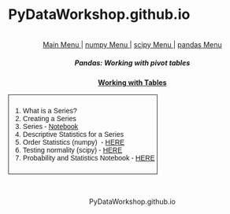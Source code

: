 
<body>

<div id="header">
<h1>PyDataWorkshop.github.io</h1>
</div>
<br><center>
<style type="text/css">
.tg  {border-collapse:collapse;border-spacing:1;}
.tg td{font-family:Arial, sans-serif;font-size:14px;padding:10px 5px;border-style:solid;border-width:1px;overflow:hidden;word-break:normal;}
.tg th{font-family:Arial, sans-serif;font-size:14px;font-weight:normal;padding:10px 5px;border-style:solid;border-width:1px;overflow:hidden;word-break:normal;}
.tg .tg-b44r{background-color:#cbcefb;vertical-align:top}
.tg .tg-fqpo{background-color:#cbcefb}
</style>

<a href="http://PyDataWorkshop.github.io"> Main Menu </a> | <a href="http://PyDataWorkshop.github.io/numpy"> numpy Menu </a> | <a href="http://PyDataWorkshop.github.io/scipy"> scipy Menu </a> | <a href="index.html"> pandas Menu </a>
<h5>Pandas: Working with pivot tables</h5>

<span style="text-decoration:underline;"><strong>Working with Tables</strong></span>

<style type="text/css">
.tg  {border-collapse:collapse;border-spacing:0;}
.tg td{font-family:Arial, sans-serif;font-size:14px;padding:10px 5px;border-style:solid;border-width:1px;overflow:hidden;word-break:normal;}
.tg th{font-family:Arial, sans-serif;font-size:14px;font-weight:normal;padding:10px 5px;border-style:solid;border-width:1px;overflow:hidden;word-break:normal;}
.tg .tg-yw4l{vertical-align:top}
</style>
<font size =6>
<table class="tg">
  <tr>
    <td class="tg-yw4l">

<ol>
	<li>What is a Series?</li>
	<li>Creating a Series</li>
	<li>Series - <a href="https://dl.dropboxusercontent.com/u/6044937/PyData/Notebooks/pandas-series.ipynb" target="_blank">Notebook</a></li>
	<li>Descriptive Statistics for a Series</li>
	<li>Order Statistics (numpy)  - <a href="https://dl.dropboxusercontent.com/u/6044937/PyData/StatsNotes/orderstats.pdf" target="_blank">HERE</a></li>
	<li>Testing normality (scipy) - <a href="https://dl.dropboxusercontent.com/u/6044937/PyData/StatsNotes/normaltesting.pdf" target="_blank">HERE</a></li>
	<li>Probability and Statistics Notebook - <a href="https://dl.dropboxusercontent.com/u/6044937/PyData/Notebooks/Python-ProbandStats.ipynb" target="_blank">HERE</a></li>
</ol>

</td>
  </tr>
</table>
</font>

<br>



<div id="footer">
PyDataWorkshop.github.io
</div>

</body>
